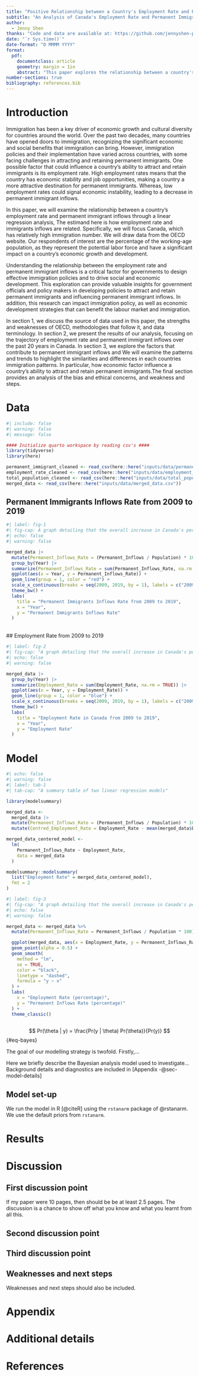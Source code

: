 ```yaml
---
title: "Positive Relationship between a Country's Employment Rate and Permanent Immigrant Inflows"
subtitle: "An Analysis of Canada's Employment Rate and Permanent Immigrant Inflows"
author: 
  - Jenny Shen
thanks: "Code and data are available at: https://github.com/jennyshen-playground/analysis_of_employment_rate_perminant_immigrant_inflows.git."
date: "`r Sys.time()`"
date-format: "D MMMM YYYY"
format: 
  pdf:
    documentclass: article
    geometry: margin = 1in
    abstract: "This paper explores the relationship between a country's employment rate and its ability to attract and retain permanent immigrants. Using a linear regression analysis, we examine five countries with relatively high immigration numbers: United States, Canada, United Kingdom, Australia, and Japan from 2008 to 2018. We drawn data  from the OECD website, with a focus on the percentage of the working-age population. These findings matter as they can influence permanent immigrant inflows and guide governments in developing policies to attract and retain permanent immigrants.The rise of employment rate can enhance economic development, and also associates with increased number of permanent immigrants inflow. This suggests that improving employment rate leads to better immigration that generate significant economic and social benefits for a country."
number-sections: true
bibliography: references.bib
---
```


# Introduction

Immigration has been a key driver of economic growth and cultural diversity for countries around the world. Over the past two decades, many countries have opened doors to immigration, recognizing the significant economic and social benefits that immigration can bring. However, immigration policies and their implementation have varied across countries, with some facing challenges in attracting and retaining permanent immigrants. One possible factor that could influence a country's ability to attract and retain immigrants is its employment rate. High employment rates means that the country has economic stability and job opportunities, making a country a more attractive destination for permanent immigrants. Whereas, low employment rates could signal economic instability, leading to a decrease in permanent immigrant inflows.

In this paper, we will examine the relationship between a country's employment rate and permanent immigrant inflows through a linear regression analysis, The estimand here is how employment rate and immigrants inflows are related. Specifically, we will focus Canada, which has relatively high immigration number. We will draw data from the OECD website. Our respondents of interest are the percentage of the working-age population, as they represent the potential labor force and have a significant impact on a country's economic growth and development.

Understanding the relationship between the employment rate and permanent immigrant inflows is a critical factor for governments to design effective immigration policies and to drive social and economic development. This exploration can provide valuable insights for government officials and policy makers in developing policies to attract and retain permanent immigrants and influencing permanent immigrant inflows. In addition, this research can impact immigration policy, as well as economic development strategies that can benefit the labour market and immigration.

In section 1, we discuss the source of data used in this paper, the strengths and weaknesses of OECD, methodologies that follow it, and data terminology. In section 2, we present the results of our analysis, focusing on the trajectory of employment rate and permanent immigrant inflows over the past 20 years in Canada. In section 3, we explore the factors that contribute to permanent immigrant inflows and We will examine the patterns and trends to highlight the similarities and differences in each countries immigration patterns. In particular, how economic factor influence a country's ability to attract and retain permanent immigrants.The final section provides an analysis of the bias and ethical concerns, and weakness and steps.

# Data {#sec-data}

```r
#| include: false
#| warning: false
#| message: false

#### Initialize quarto workspace by reading csv's ####
library(tidyverse)
library(here)

permanent_immigrant_cleaned <- read_csv(here::here("inputs/data/permanent_immigrant_inflows_cleaned.csv"))
employment_rate_cleaned <- read_csv(here::here("inputs/data/employment_rate_cleaned.csv"))
total_population_cleaned <- read_csv(here::here("inputs/data/total_population_cleaned.csv"))
merged_data <- read_csv(here::here("inputs/data/merged_data.csv"))

```

## Permanent Immigrants Inflows Rate from 2009 to 2019

```r
#| label: fig-1
#| fig-cap: A graph detailing that the overall increase in Canada's permenant immigration inflow from 2009 to 2019 which is from 249292 to 341173.
#| echo: false
#| warning: false

merged_data |>
  mutate(Permanent_Inflows_Rate = (Permanent_Inflows / Population) * 100) |>
  group_by(Year) |>
  summarize(Permanent_Inflows_Rate = sum(Permanent_Inflows_Rate, na.rm = TRUE)) |>
  ggplot(aes(x = Year, y = Permanent_Inflows_Rate)) +
  geom_line(group = 1, color = "red") +
  scale_x_continuous(breaks = seq(2009, 2019, by = 1), labels = c("2009", "2010", "2011", "2012", "2013", "2014", "2015", "2016", "2017", "2018", "2019")) +
  theme_bw() +
  labs(
    title = "Permanent Immigrants Inflows Rate from 2009 to 2019",
    x = "Year",
    y = "Permanent Immigrants Inflows Rate" 
  )

```

\
\## Employment Rate from 2009 to 2019

```r
#| label: fig-2
#| fig-cap: "A graph detailing that the overall increase in Canada's permenant immigration inflow from 2009 to 2019 which is from 249292 to 341173."
#| echo: false
#| warning: false

merged_data |>
  group_by(Year) |>
  summarize(Employment_Rate = sum(Employment_Rate, na.rm = TRUE)) |>
  ggplot(aes(x = Year, y = Employment_Rate)) +
  geom_line(group = 1, color = "blue") +
  scale_x_continuous(breaks = seq(2009, 2019, by = 1), labels = c("2009", "2010", "2011", "2012", "2013", "2014", "2015", "2016", "2017", "2018", "2019")) +
  theme_bw() +
  labs(
    title = "Employment Rate in Canada from 2009 to 2019",
    x = "Year",
    y = "Employment Rate" 
  )

```

# Model

```r
#| echo: false
#| warning: false
#| label: tab-1
#| tab-cap: "A summary table of two linear regression models"

library(modelsummary)

merged_data <-
  merged_data |>
  mutate(Permanent_Inflows_Rate = (Permanent_Inflows / Population) * 100) |>
  mutate(Centred_Employment_Rate = Employment_Rate - mean(merged_data$Employment_Rate))

merged_data_centered_model <-
  lm(
    Permanent_Inflows_Rate ~ Employment_Rate,
    data = merged_data
  )

modelsummary::modelsummary(
  list("Employment Rate" = merged_data_centered_model),
  fmt = 2
)

```

```r
#| label: fig-3
#| fig-cap: "A graph detailing that the overall increase in Canada's permenant immigration inflow from 2009 to 2019 which is from 249292 to 341173."
#| echo: false
#| warning: false

merged_data <- merged_data %>%
  mutate(Permanent_Inflows_Rate = Permanent_Inflows / Population * 100)

  ggplot(merged_data, aes(x = Employment_Rate, y = Permanent_Inflows_Rate)) +
  geom_point(alpha = 0.5) +
  geom_smooth(
    method = "lm",
    se = TRUE,
    color = "black",
    linetype = "dashed",
    formula = "y ~ x"
  ) +
  labs(
    x = "Employment Rate (percentage)",
    y = "Permanent Inflows Rate (percentage)"
  ) +
  theme_classic()
  
```

$$
Pr(\theta | y) = \frac{Pr(y | \theta) Pr(\theta)}{Pr(y)}
$$ {#eq-bayes}

The goal of our modelling strategy is twofold. Firstly,...

Here we briefly describe the Bayesian analysis model used to investigate... Background details and diagnostics are included in [Appendix -@sec-model-details]

## Model set-up

We run the model in R [@citeR] using the `rstanarm` package of @rstanarm. We use the default priors from `rstanarm`.

# Results

# Discussion

## First discussion point {#sec-first-point}

If my paper were 10 pages, then should be be at least 2.5 pages. The discussion is a chance to show off what you know and what you learnt from all this.

## Second discussion point

## Third discussion point

## Weaknesses and next steps

Weaknesses and next steps should also be included.

\newpage

\appendix

# Appendix {.unnumbered}

# Additional details

\newpage

# References
